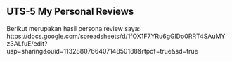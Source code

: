 ## UTS-5 My Personal Reviews

Berikut merupakan hasil persona review saya:
https://docs.google.com/spreadsheets/d/1fOX1F7YRu6gGlDo0RRT4SAuMYz3ALfuE/edit?usp=sharing&ouid=113288076640714850188&rtpof=true&sd=true